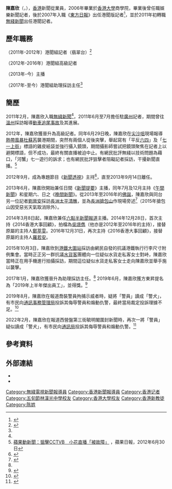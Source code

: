 {{otheruseslist|新聞從業員'''陳嘉欣(主播)'''|原名陳家欣藝名泳兒|泳兒}}
{{NOT|泳兒|陳葦璇}}

{{主播資訊
| 主播頭銜    = [[無綫新聞|無綫新聞]]助理採訪主任
| 主播姓名    = 陳嘉欣
| 主播英文名字 = Kennie Chan
| 暱稱        =
| 綽號        = 
| 主播照片檔案 = 
| 主播照片尺寸 = 
| 主播照片圖說 = 
| 主播出生年分 = 
| 主播出生日期 = {{birth date and age|1984|06|03}}<ref name="appledaily20151030">{{cite news |url=http://hk.apple.nextmedia.com/entertainment/art/20151030/19352803 |title=新聞小花種愛苗 陳嘉欣撻着劉晉安 洗碗傳情 |work=[[蘋果日報_(香港)|蘋果日報]] |date=2015年10月30日 |accessdate=2015年10月31日 |archive-date=2015年10月31日 |archive-url=https://web.archive.org/web/20151031170317/http://hk.apple.nextmedia.com/entertainment/art/20151030/19352803 |dead-url=no }}{{zh-hant}}</ref><ref>{{cite news |url=http://hk.apple.nextmedia.com/entertainment/art/20130707/18325224 |title=娛圈360：新聞小花大龍鳳 |work=[[蘋果日報_(香港)|蘋果日報]] |date=2013年7月7日 |accessdate=2015年10月24日 |archive-date=2015年11月23日 |archive-url=https://web.archive.org/web/20151123001431/http://hk.apple.nextmedia.com/entertainment/art/20130707/18325224 |dead-url=no }}{{zh-hant}}</ref>
| 出生地      = {{BHKG}}
| 主播逝世年分 = 
| 主播逝世日期 = 
| 逝世地      = 
| 主播年齡    = 
| 國籍       = {{CNHK}}
| 籍貫       =
| 最高學歷   = [[香港大學|香港大學]]商學士（主修工商管理）
| 母校 = [[沙田循道衛理中學|沙田循道衛理中學]]（2001年畢業）<br>[[五旬節林漢光中學|五旬節林漢光中學]]（2003年畢業）
| 婚姻狀況   = 未婚（現任男友：[[劉晉安|劉晉安]]）<ref name="appledaily20151030"/><ref name="東周刊"/>
| 配偶      = 
| 信仰宗教  = [[基督教|基督教]] 
| 官方網站  = 
| 備註     = 
|}}

'''陳嘉欣'''（{{lang-en|'''Kennie Chan Ka Yan'''}}，{{bd|1984年6月3日}}），[[香港|香港]]新聞從業員，2006年畢業於[[香港大學|香港大學]]商學院，畢業後曾任職娛樂新聞記者，後於2007年入職《[[東方日報|東方日報]]》出任港聞版記者<ref>{{Cite web |url=http://orientaldaily.on.cc/cnt/news/20100316/00176_099.html |title=探射燈：膠原蛋白功效被神化（東方日報） |accessdate=2013-05-18 |archive-date=2013-06-05 |archive-url=https://web.archive.org/web/20130605220304/http://orientaldaily.on.cc/cnt/news/20100316/00176_099.html |dead-url=no }}</ref>，並於2011年初轉職[[無綫新聞|無綫新聞]]出任港聞記者。

== 歷年職務 ==

（2011年-2012年）港聞組記者（翡翠台）<ref name="tvb2019">{{cite book |author1=電視廣播有限公司 |title=二〇一九年上半年度傑出員工嘉許計劃 |date=2019-05-31 |accessdate=2022-03-31}}</ref>

（2012年-2016年）港聞組高級記者

（2013年-今）主播

（2017年-至今）港聞組助理採訪主任<ref name="tvb2019"/>

==簡歷==
2011年2月，陳嘉欣入職[[無綫新聞|無綫新聞]]<ref name="tvb2019"/>，2011年6月至7月擔任駐[[廣州|廣州]]記者，期間曾往[[溫州|溫州]]採訪報導[[2011年甬台温铁路列车追尾事故|動車追尾事故]]及其進展。

2012年，陳嘉欣獲晉升為高級記者。同年6月29日晚，陳嘉欣在[[尖沙咀|尖沙咀]]現場報導[[熱帶風暴杜蘇芮_(2012年)|熱帶風暴杜蘇芮]]襲港期間，突然有兩個人從後突擊，舉起寫有「平反[[六四事件|六四]]」及「[[七一大遊行|七一上街]]」標語的雞皮紙袋並強行攝入鏡頭，期間攝影師嘗試把鏡頭聚焦在記者上以避開標語，但不成功，最終有關直播被迫中止。有網民批評無綫以技術問題為藉口，「河蟹」七一遊行的訴求；也有網民批評狙擊者阻礙記者採訪，干擾新聞直播。<ref>[http://hk.apple.nextmedia.com/news/art/20120630/16473280 蘋果動新聞：狙擊CCTVB　小花直播「被故障」] {{Wayback|url=http://hk.apple.nextmedia.com/news/art/20120630/16473280 |date=20131015042121 }}，蘋果日報，2012年6月30日</ref>

2012年9月，成為專題節目《[[新聞透視|新聞透視]]》主持<ref>{{Cite web |url=http://www.youtube.com/watch?v=vw_K2siJkHI |title=翡翠台《新聞透視》(2012-12-8) 整形王國 |accessdate=2013-05-18 |archive-date=2015-07-07 |archive-url=https://web.archive.org/web/20150707110416/https://www.youtube.com/watch?v=vw_K2siJkHI |dead-url=no }}</ref>，直至2013年9月14日離任。

2013年6月，陳嘉欣開始兼任日間《[[無綫電視新聞提要|新聞提要]]》主播，同年7月及12月主持《[[無綫電視午間新聞|午間新聞]]》和星期六、日之《[[無綫電視晚間新聞|晚間新聞]]》。從2013年至2016年的[[佛誕|佛誕]]，陳嘉欣與同台另一位記者[[劉晉安|劉晉安]]採訪[[長洲太平清醮|長洲太平清醮]]，並為[[長洲搶包山|長洲搶包山]]作現場旁述<ref name="東周刊">{{Cite news |url=https://eastweek.my-magazine.me/main/75500 |title=無綫新聞部新一姐 陳嘉欣絕密私相簿曝光 |date=2018-02-21 |work=東周刊 |accessdate=2019-08-05 |archive-date=2019-08-05 |archive-url=https://web.archive.org/web/20190805065838/https://eastweek.my-magazine.me/main/75500 |dead-url=no }}</ref>（2015年搶包山因受惡劣天氣取消除外）。

2014年3月8日起，陳嘉欣兼任[[六點半新聞報道|六點半新聞報道]]主播。2014年12月28日，首次主持《2014香港大事回顧》，拍檔為[[吳璟儁|吳璟儁]]（他亦是2012年至2016年的主持），接替原屬的主持人[[鄭萃雯|鄭萃雯]]。2016年12月31日，再次主持《2016香港大事回顧》，接替原屬的主持人[[羅若安|羅若安]]。

2015年10月3日，陳嘉欣到[[港鐵|港鐵]][[大圍站|大圍站]]採訪由網民自發的抗議港鐵執行行李尺寸附例集會。當時正正另一群抗議[[水貨客|水貨客]]團體向一位疑似水貨走私客女士對峙，陳嘉欣當時正在用手機進行拍攝採訪，期間這位疑似水貨走私客女士走向陳嘉欣並舉手施以襲擊。

2017年1月，陳嘉欣獲晉升為助理採訪主任。<ref name="tvb2019"/>
2019年6月，陳嘉欣獲方東昇提名為「2019年上半年傑出員工」，並得獎。<ref>{{Cite web|title=主播陳嘉欣攞獎拒報「囍」|url=https://orientaldaily.on.cc/cnt/entertainment/20190615/mobile/odn-20190615-0615_00282_012.html|access-date=2022-02-12|work=東方日報|language=zh-hk}}</ref>

2019年8月，陳嘉欣在報道喬裝警員拘捕示威者時，疑將「警員」讀成「警犬」，有市民向[[通訊事務管理局|通訊事務管理局]]投訴其侮辱警員和煽動仇警，最終當局裁定投訴理據不足。<ref>{{cite web |author1=[[通訊事務管理局|通訊事務管理局]] |title=通訊事務管理局處理的投訴(於二零一九年十一月二十九日公布) |url=https://www.coms-auth.hk/filemanager/listarticle/tc/upload/2043/20191129CA_TC.pdf |accessdate=2022-03-31}}</ref>

2022年2月，陳嘉欣在報道西營盤第三街毓明閣圍封新聞時，再次一將「警員」疑似讀成「警犬」，有市民向[[通訊局|通訊局]]投訴其侮辱警員和煽動仇警。<ref>{{cite web |author1=明報 |title=無綫主播陳嘉欣報新聞疑口誤 通訊局收約500宗投訴 TVB稱嚴肅跟進 |url=https://ol.mingpao.com/ldy/showbiz/latest/20220215/1644924632390/無綫主播陳嘉欣報新聞疑口誤-通訊局收約500宗投訴-tvb稱嚴肅跟進}}</ref>

==參考資料==
{{reflist}}

==外部連結==
* {{facebook|chan.dull}}
* {{facebook|%E9%99%B3%E5%98%89%E6%AC%A3-199987436692066}}
 
[[Category:無綫電視新聞報導員|Category:無綫電視新聞報導員]]
[[Category:香港新聞報導員|Category:香港新聞報導員]]
[[Category:香港记者|Category:香港记者]]
[[Category:五旬節林漢光中學校友|Category:五旬節林漢光中學校友]]
[[Category:香港大學校友|Category:香港大學校友]]
[[Category:香港新教徒|Category:香港新教徒]]
[[Category:陈姓|Category:陈姓]]
